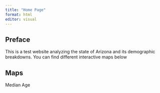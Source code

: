 ```yaml
---
title: "Home Page"
format: html
editor: visual
---
```


## Preface

This is a test website analyzing the state of Arizona and its demographic breakdowns. You can find different interactive maps below

## Maps

Median Age
